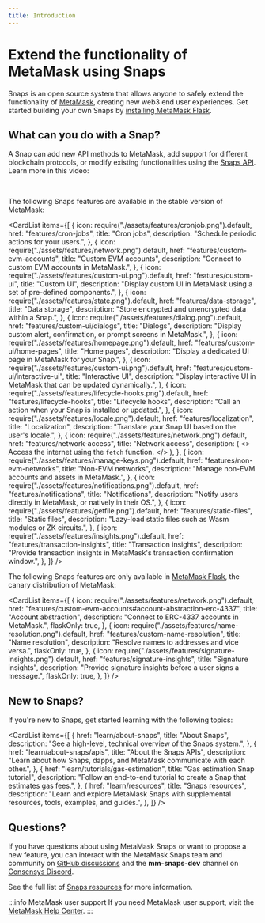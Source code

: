 ```yaml
---
title: Introduction
---
```



# Extend the functionality of MetaMask using Snaps

Snaps is an open source system that allows anyone to safely extend the functionality of
[MetaMask](https://metamask.io/), creating new web3 end user experiences.
Get started building your own Snaps by [installing MetaMask Flask](get-started/install-flask.md).

## What can you do with a Snap?

A Snap can add new API methods to MetaMask, add support for different blockchain protocols, or
modify existing functionalities using the [Snaps API](reference/snaps-api.md).
Learn more in this video:

<YoutubeEmbed url="https://www.youtube.com/embed/lmxKo4Qx7cM?si=zRJEUbH4_46MKbLL" />
<br />

The following Snaps features are available in the stable version of MetaMask:

<CardList
  items={[
    {
      icon: require("./assets/features/cronjob.png").default,
      href: "features/cron-jobs",
      title: "Cron jobs",
      description: "Schedule periodic actions for your users.",
    },
    {
      icon: require("./assets/features/network.png").default,
      href: "features/custom-evm-accounts",
      title: "Custom EVM accounts",
      description: "Connect to custom EVM accounts in MetaMask.",
    },
    {
      icon: require("./assets/features/custom-ui.png").default,
      href: "features/custom-ui",
      title: "Custom UI",
      description:
        "Display custom UI in MetaMask using a set of pre-defined components.",
    },
    {
      icon: require("./assets/features/state.png").default,
      href: "features/data-storage",
      title: "Data storage",
      description: "Store encrypted and unencrypted data within a Snap.",
    },
    {
      icon: require("./assets/features/dialog.png").default,
      href: "features/custom-ui/dialogs",
      title: "Dialogs",
      description:
        "Display custom alert, confirmation, or prompt screens in MetaMask.",
    },
    {
      icon: require("./assets/features/homepage.png").default,
      href: "features/custom-ui/home-pages",
      title: "Home pages",
      description: "Display a dedicated UI page in MetaMask for your Snap.",
    },
    {
      icon: require("./assets/features/custom-ui.png").default,
      href: "features/custom-ui/interactive-ui",
      title: "Interactive UI",
      description:
        "Display interactive UI in MetaMask that can be updated dynamically.",
    },
    {
      icon: require("./assets/features/lifecycle-hooks.png").default,
      href: "features/lifecycle-hooks",
      title: "Lifecycle hooks",
      description: "Call an action when your Snap is installed or updated.",
    },
    {
      icon: require("./assets/features/locale.png").default,
      href: "features/localization",
      title: "Localization",
      description: "Translate your Snap UI based on the user's locale.",
    },
    {
      icon: require("./assets/features/network.png").default,
      href: "features/network-access",
      title: "Network access",
      description: (
        <>
          Access the internet using the <code>fetch</code> function.
        </>
      ),
    },
    {
      icon: require("./assets/features/manage-keys.png").default,
      href: "features/non-evm-networks",
      title: "Non-EVM networks",
      description: "Manage non-EVM accounts and assets in MetaMask.",
    },
    {
      icon: require("./assets/features/notifications.png").default,
      href: "features/notifications",
      title: "Notifications",
      description:
        "Notify users directly in MetaMask, or natively in their OS.",
    },
    {
      icon: require("./assets/features/getfile.png").default,
      href: "features/static-files",
      title: "Static files",
      description:
        "Lazy-load static files such as Wasm modules or ZK circuits.",
    },
    {
      icon: require("./assets/features/insights.png").default,
      href: "features/transaction-insights",
      title: "Transaction insights",
      description:
        "Provide transaction insights in MetaMask's transaction confirmation window.",
    },
  ]}
/>

The following Snaps features are only available in [MetaMask Flask](get-started/install-flask.md),
the canary distribution of MetaMask:

<CardList
  items={[
    {
      icon: require("./assets/features/network.png").default,
      href: "features/custom-evm-accounts#account-abstraction-erc-4337",
      title: "Account abstraction",
      description: "Connect to ERC-4337 accounts in MetaMask.",
      flaskOnly: true,
    },
    {
      icon: require("./assets/features/name-resolution.png").default,
      href: "features/custom-name-resolution",
      title: "Name resolution",
      description: "Resolve names to addresses and vice versa.",
      flaskOnly: true,
    },
    {
      icon: require("./assets/features/signature-insights.png").default,
      href: "features/signature-insights",
      title: "Signature insights",
      description: "Provide signature insights before a user signs a message.",
      flaskOnly: true,
    },
  ]}
/>

## New to Snaps?

If you're new to Snaps, get started learning with the following topics:

<CardList
  items={[
    {
      href: "learn/about-snaps",
      title: "About Snaps",
      description: "See a high-level, technical overview of the Snaps system.",
    },
    {
      href: "learn/about-snaps/apis",
      title: "About the Snaps APIs",
      description:
        "Learn about how Snaps, dapps, and MetaMask communicate with each other.",
    },
    {
      href: "learn/tutorials/gas-estimation",
      title: "Gas estimation Snap tutorial",
      description:
        "Follow an end-to-end tutorial to create a Snap that estimates gas fees.",
    },
    {
      href: "learn/resources",
      title: "Snaps resources",
      description:
        "Learn and explore MetaMask Snaps with supplemental resources, tools, examples, and guides.",
    },
  ]}
/>

## Questions?

If you have questions about using MetaMask Snaps or want to propose a new feature, you can interact with the
MetaMask Snaps team and community on [GitHub discussions](https://github.com/MetaMask/snaps/discussions)
and the **mm-snaps-dev** channel on [Consensys Discord](https://discord.gg/consensys).

See the full list of [Snaps resources](learn/resources.md) for more information.

:::info MetaMask user support
If you need MetaMask user support, visit the [MetaMask Help Center](https://support.metamask.io/).
:::
